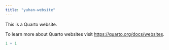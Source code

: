 ```yaml
---
title: "yuhan-website"
---
```


This is a Quarto website.

To learn more about Quarto websites visit <https://quarto.org/docs/websites>.

```r
1 + 1
```
